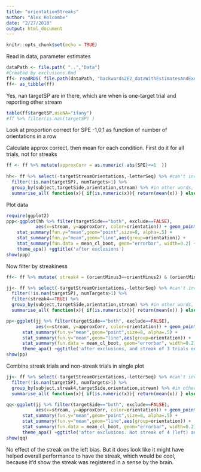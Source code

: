 ```yaml
---
title: "orientationStreaks"
author: "Alex Holcombe"
date: "2/27/2018"
output: html_document
---
```


```r
knitr::opts_chunk$set(echo = TRUE)
```

Read in data, parameter estimates

```r
dataPath <- file.path( "..","Data")
#Created by exclusions.Rmd
ff<- readRDS( file.path(dataPath, "backwards2E2_dataWithEstimatesAndExcludeColumn.rda") ) 
ff<- as_tibble(ff)
```


Yes, nan targetSP are in there, which are when is one-target trial and reporting other stream
```r
table(ff$targetSP,useNA="ifany")
#ff %>% filter(is.nan(targetSP) )

```

Look at proportion correct for SPE -1,0,1 as function of number of orientations in a row

Calculate approx correct, then mean for each condition.
First do it for all trials, not for streaks
```r
ff <- ff %>% mutate(approxCorr = as.numeric( abs(SPE)<=1  )) 
  
hh<- ff %>% select(-targetStreamOrientations,-letterSeq) %>% #can't include list columns
  filter(!is.nan(targetSP), numTargets>1) %>%
  group_by(subject,targetSide,orientation,stream) %>% #in other words, average over trials 
  summarise_all( function(x){ if(is.numeric(x)){ return(mean(x)) } else{ nth(x,-1) } })
```

Plot data

```r
require(ggplot2)
ppp<-ggplot(hh %>% filter(targetSide=="both", exclude==FALSE), 
           aes(x=stream, y=approxCorr, color=orientation)) + geom_point() +
    stat_summary(fun.y="mean",geom="point",size=8, alpha=.5) + 
    stat_summary(fun.y="mean",geom="line",aes(group=orientation)) + 
    stat_summary(fun.data = mean_cl_boot, geom="errorbar", width=0.2) +
    theme_apa() +ggtitle('after exclusions')
show(ppp)

```

Now filter by streakiness

```r

ff<- ff %>% mutate( streak4 = (orientMinus3==orientMinus2) & (orientMinus2==orientMinus1) & (orientMinus1==orient0) )

jj<- ff %>% select(-targetStreamOrientations,-letterSeq) %>% #can't include list columns
  filter(!is.nan(targetSP), numTargets>1) %>%
  filter(streak4==TRUE) %>%
  group_by(subject,targetSide,orientation,stream) %>% #in other words, average over trials 
  summarise_all( function(x){ if(is.numeric(x)){ return(mean(x)) } else{ nth(x,-1) } })

pp<-ggplot(jj %>% filter(targetSide=="both", exclude==FALSE), 
           aes(x=stream, y=approxCorr, color=orientation)) + geom_point() +
      stat_summary(fun.y="mean",geom="point",size=8, alpha=.5) + 
      stat_summary(fun.y="mean",geom="line",aes(group=orientation)) + 
      stat_summary(fun.data = mean_cl_boot, geom="errorbar", width=0.2) +
      theme_apa() +ggtitle('after exclusions, and streak of 3 trials only')
show(pp)
```

Combine streak trials and non-streak trials in single plot

```r
jj<- ff %>% select(-targetStreamOrientations,-letterSeq) %>% #can't include list columns
  filter(!is.nan(targetSP), numTargets>1) %>%
  group_by(subject,streak4,targetSide,orientation,stream) %>% #in other words, average over trials 
  summarise_all( function(x){ if(is.numeric(x)){ return(mean(x)) } else{ nth(x,-1) } })

qq<-ggplot(jj %>% filter(targetSide=="both", exclude==FALSE), 
           aes(x=stream, y=approxCorr, color=orientation)) + geom_point() +
      stat_summary(fun.y="mean",geom="point",size=8, alpha=.5) + 
      stat_summary(fun.y="mean",geom="line",aes(group=orientation)) + 
      stat_summary(fun.data = mean_cl_boot, geom="errorbar", width=0.2) + facet_grid(.~streak4) +
      theme_apa() +ggtitle('after exclusions. Not streak of 4 (left) and streak of 4 (right) ')
show(qq)
```

No effect of the streak on the left bias. But it does look like it might have helped overall performance to have the streak, which would be cool, because it'd show the streak was registered in a sense by the brain.
